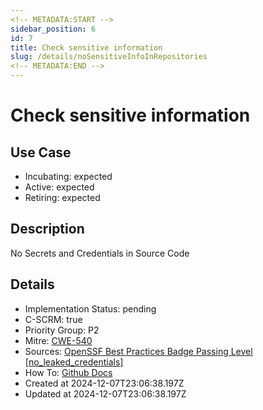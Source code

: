 ```yaml
---
<!-- METADATA:START -->
sidebar_position: 6
id: 7
title: Check sensitive information
slug: /details/noSensitiveInfoInRepositories
<!-- METADATA:END -->
---
```


<!-- TITLE:START -->
# Check sensitive information
<!-- TITLE:END -->

## Use Case
<!-- LEVELS:START -->
- Incubating: expected
- Active: expected
- Retiring: expected
<!-- LEVELS:END -->

<!-- DESCRIPTION:START -->
## Description
No Secrets and Credentials in Source Code
<!-- DESCRIPTION:END -->

<!-- DETAILS:START -->
## Details
- Implementation Status: pending
- C-SCRM: true
- Priority Group: P2
- Mitre: [CWE-540](https://cwe.mitre.org/data/definitions/540.html)
- Sources: [OpenSSF Best Practices Badge Passing Level [no_leaked_credentials]](https://www.bestpractices.dev/en/criteria#0.no_leaked_credentials)
- How To: [Github Docs](https://docs.github.com/en/code-security/secret-scanning/about-secret-scanning)
- Created at 2024-12-07T23:06:38.197Z
- Updated at 2024-12-07T23:06:38.197Z
<!-- DETAILS:END -->
